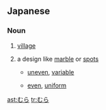 ==Japanese==
===Noun===
{{ja-noun|h|rom=mura}}

# {{ja-def|村}} [[village]]
# {{ja-def|斑}} a design like [[marble]] or [[spot]]s 
#*{{ja-def|むらのある}} [[uneven]], [[variable]]
#*{{ja-def|むらのない}} [[even]], [[uniform]]

[[ast:むら]]
[[tr:むら]]